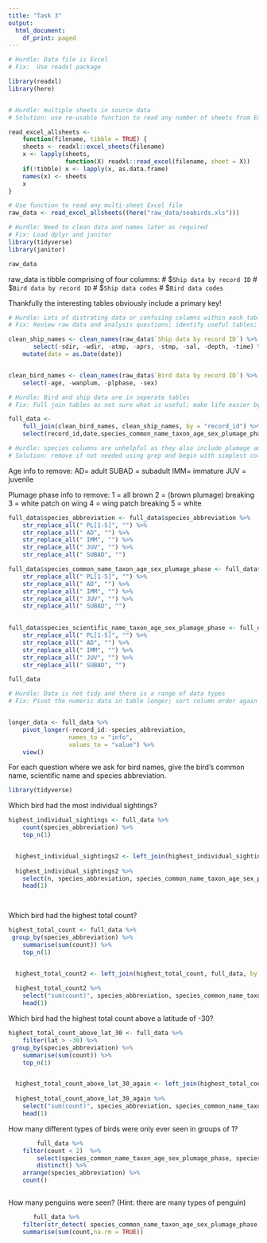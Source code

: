 ```yaml
---
title: "Task 3"
output:
  html_document:
    df_print: paged
---
```


```r

# Hurdle: Data file is Excel
# Fix:  Use readxl package

library(readxl)
library(here)


# Hurdle: multiple sheets in source data
# Solution: use re-usable function to read any number of sheets from Excel

read_excel_allsheets <-
    function(filename, tibble = TRUE) {
    sheets <- readxl::excel_sheets(filename)
    x <- lapply(sheets,
                function(X) readxl::read_excel(filename, sheet = X))
    if(!tibble) x <- lapply(x, as.data.frame)
    names(x) <- sheets
    x
}

```

```r
# Use function to read any multi-sheet Excel file
raw_data <- read_excel_allsheets((here("raw_data/seabirds.xls")))
```


```r

# Hurdle: Need to clean data and names later as required
# Fix: Load dplyr and janitor
library(tidyverse)
library(janitor)
```

```r
raw_data

```

raw_data is tibble comprising of four columns:
# $`Ship data by record ID`
# $`Bird data by record ID`
# $`Ship data codes`
# $`Bird data codes`

Thankfully the interesting tables obviously include a primary key!

```r

# Hurdle: Lots of distrating data or confusing columns within each table
# Fix: Review raw data and analysis questions; identify useful tables; cull useless columns

clean_ship_names <- clean_names(raw_data$`Ship data by record ID`) %>% 
       select(-sdir, -wdir, -atmp, -aprs, -stmp, -sal, -depth, -time) %>% 
    mutate(date = as.Date(date))


clean_bird_names <- clean_names(raw_data$`Bird data by record ID`) %>% 
    select(-age, -wanplum, -plphase, -sex)

# Hurdle: Bird and ship data are in seperate tables
# Fix: Full join tables as not sure what is useful; make life easier by removing unhelpful columns in previous cleaning step; select non-numeric columns first in preparation for tidying data

full_data <-
    full_join(clean_bird_names, clean_ship_names, by = "record_id") %>% 
    select(record_id,date,species_common_name_taxon_age_sex_plumage_phase:count, lat:long)
```



```r
# Hurdle: species columns are unhelpful as they also include plumage and age indicators; also inconsistent approach
# Solution: remove if not needed using grep and begin with simplest column; abbrieviations
```

Age info to remove:
AD= adult
SUBAD = subadult
IMM= immature
JUV = juvenile


Plumage phase info to remove:
1 = all brown
2 = (brown plumage) breaking
3 = white patch on wing
4 = wing patch breaking
5 = white

```r

full_data$species_abbreviation <- full_data$species_abbreviation %>% 
    str_replace_all(" PL[1-5]", "") %>% 
    str_replace_all(" AD", "") %>%
    str_replace_all(" IMM", "") %>%
    str_replace_all(" JUV", "") %>%
    str_replace_all(" SUBAD", "")

full_data$species_common_name_taxon_age_sex_plumage_phase <- full_data$species_common_name_taxon_age_sex_plumage_phase %>% 
    str_replace_all(" PL[1-5]", "") %>% 
    str_replace_all(" AD", "") %>%
    str_replace_all(" IMM", "") %>%
    str_replace_all(" JUV", "") %>%
    str_replace_all(" SUBAD", "")
    

full_data$species_scientific_name_taxon_age_sex_plumage_phase <- full_data$species_scientific_name_taxon_age_sex_plumage_phase %>% 
    str_replace_all(" PL[1-5]", "") %>% 
    str_replace_all(" AD", "") %>%
    str_replace_all(" IMM", "") %>%
    str_replace_all(" JUV", "") %>%
    str_replace_all(" SUBAD", "")

full_data
```


```r
# Hurdle: Data is not tidy and there is a range of data types
# Fix: Pivot the numeric data in table longer; sort column order again in previous step as required


longer_data <- full_data %>%
    pivot_longer(-record_id:-species_abbreviation,
                 names_to = "info",
                 values_to = "value") %>% 
    view()

```

For each question where we ask for bird names, give the bird’s common name, scientific name and species abbreviation.

```r
library(tidyverse)
```

Which bird had the most individual sightings?

```r
highest_individual_sightings <- full_data %>% 
    count(species_abbreviation) %>% 
    top_n(1)


  highest_individual_sightings2 <- left_join(highest_individual_sightings, full_data, by = "species_abbreviation")
  
  highest_individual_sightings2 %>% 
    select(n, species_abbreviation, species_common_name_taxon_age_sex_plumage_phase, species_scientific_name_taxon_age_sex_plumage_phase) %>% 
    head(1)

  
```

Which bird had the highest total count?
```r
highest_total_count <- full_data %>% 
 group_by(species_abbreviation) %>% 
    summarise(sum(count)) %>% 
    top_n(1)


  highest_total_count2 <- left_join(highest_total_count, full_data, by = "species_abbreviation")
  
  highest_total_count2 %>% 
    select("sum(count)", species_abbreviation, species_common_name_taxon_age_sex_plumage_phase, species_scientific_name_taxon_age_sex_plumage_phase) %>%
    head(1)
```

Which bird had the highest total count above a latitude of -30?
```r
highest_total_count_above_lat_30 <- full_data %>% 
    filter(lat > -30) %>% 
 group_by(species_abbreviation) %>% 
    summarise(sum(count)) %>% 
    top_n(1)


  highest_total_count_above_lat_30_again <- left_join(highest_total_count_above_lat_30, full_data, by = "species_abbreviation")
  
  highest_total_count_above_lat_30_again %>% 
    select("sum(count)", species_abbreviation, species_common_name_taxon_age_sex_plumage_phase, species_scientific_name_taxon_age_sex_plumage_phase) %>%
    head(1)
```

How many different types of birds were only ever seen in groups of 1?

```r


        full_data %>% 
    filter(count < 2)  %>% 
        select(species_common_name_taxon_age_sex_plumage_phase, species_scientific_name_taxon_age_sex_plumage_phase, species_abbreviation) %>% 
        distinct() %>% 
    arrange(species_abbreviation) %>% 
    count()



```

How many penguins were seen? (Hint: there are many types of penguin)

```r
       full_data %>% 
    filter(str_detect( species_common_name_taxon_age_sex_plumage_phase, "penguin")) %>% 
    summarise(sum(count,na.rm = TRUE))

```

